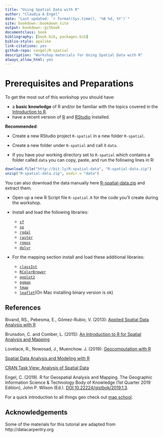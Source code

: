 ```yaml
--- 
title: "Using Spatial Data with R"
author: "Claudia A Engel"
date: "Last updated: `r format(Sys.time(), '%B %d, %Y')`"
site: bookdown::bookdown_site
output: bookdown::gitbook
documentclass: book
bibliography: [book.bib, packages.bib]
biblio-style: apalike
link-citations: yes
github-repo: cengel/R-spatial
description: "Workshop materials for Using Spatial Data with R"
always_allow_html: yes
---
```



# Prerequisites and Preparations {-}

To get the most out of this workshop you should have:

- a **basic knowledge** of R and/or be familiar with the topics covered in the [Introduction to R](https://cengel.github.io/R-intro/).
- have a recent version of [R](https://cran.r-project.org/) and [RStudio](https://www.rstudio.com/) installed. 

**Recommended**: 

- Create a new RStudio project `R-spatial` in a new folder `R-spatial`.

- Create a new folder under `R-spatial` and call it `data`. 

- If you have your working directory set to `R-spatial` which contains a folder called `data` you can copy, paste, and run the following lines in R:

```r
download.file("http://bit.ly/R-spatial-data", "R-spatial-data.zip")
unzip("R-spatial-data.zip", exdir = "data")
```

You can also download the data manually here [R-spatial-data.zip](https://github.com/cengel/R-spatial/raw/master/data/R-spatial-data.zip) and extract them.
 
- Open up a new R Script file `R-spatial.R` for the code you'll create during the workshop.

- Install and load the following libraries: 
    - [`sf`](https://cran.r-project.org/package=sf) 
    - [`sp`](https://CRAN.R-project.org/package=sp) 
    - [`rgdal`](https://CRAN.R-project.org/package=rgdal)
    - [`raster`](https://CRAN.R-project.org/package=raster) 
    - [`rgeos`](https://CRAN.R-project.org/package=rgeos) 
    - [`dplyr`](https://cran.r-project.org/package=dplyr)

- For the mapping section install and load these additional libraries:
    - [`classInt`](https://cran.r-project.org/package=classInt)
    - [`RColorBrewer`](https://cran.r-project.org/package=RColorBrewer)
    - [`ggplot2`](https://cran.r-project.org/package=ggplot2)
    - [`ggmap`](https://cran.r-project.org/package=ggmap)
    - [`tmap`](https://cran.r-project.org/package=tmap)
    - [`leaflet`](https://cran.r-project.org/package=leaflet)(On Mac installing binary version is ok)


## References {-}

Bivand, RS., Pebesma, E., Gómez-Rubio, V. (2013): [Applied Spatial Data Analysis with R](https://link.springer.com/book/10.1007%2F978-1-4614-7618-4)

Brunsdon, C. and Comber, L. (2015): [An Introduction to R for Spatial Analysis and Mapping](https://us.sagepub.com/en-us/nam/an-introduction-to-r-for-spatial-analysis-and-mapping/book241031)

Lovelace, R., Nowosad, J., Muenchow. J. (2019): [Geocomputation with R](https://geocompr.robinlovelace.net)

[Spatial Data Analysis and Modeling with R](http://www.rspatial.org/index.html)

[CRAN Task View: Analysis of Spatial Data](https://CRAN.R-project.org/view=Spatial)

Engel, C. (2019). R for Geospatial Analysis and Mapping. The Geographic Information Science & Technology Body of Knowledge (1st Quarter 2019 Edition), John P. Wilson (Ed.). [DOI:10.22224/gistbok/2019.1.3](https://doi.org/10.22224/gistbok/2019.1.3).



For a quick introduction to all things geo check out [map school](https://mapschool.io).


## Acknowledgements {-}
Some of the materials for this tutorial are adapted from http://datacarpentry.org 